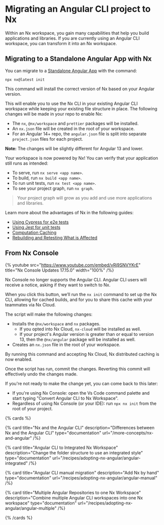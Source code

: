 # Migrating an Angular CLI project to Nx

Within an Nx workspace, you gain many capabilities that help you build applications and libraries. If you are currently using an Angular CLI workspace, you can transform it into an Nx workspace.

## Migrating to a Standalone Angular App with Nx

You can migrate to a [Standalone Angular App](/concepts/integrated-vs-package-based#standalone-applications) with the command:

```shell
npx nx@latest init
```

This command will install the correct version of Nx based on your Angular version.

This will enable you to use the Nx CLI in your existing Angular CLI workspace while keeping your existing file structure in place. The following changes will be made in your repo to enable Nx:

- The `nx`, `@nx/workspace` and `prettier` packages will be installed.
- An `nx.json` file will be created in the root of your workspace.
- For an Angular 14+ repo, the `angular.json` file is split into separate `project.json` files for each project.

**Note:** The changes will be slightly different for Angular 13 and lower.

Your workspace is now powered by Nx! You can verify that your application still runs as intended:

- To serve, run `nx serve <app name>`.
- To build, run `nx build <app name>`.
- To run unit tests, run `nx test <app name>`.
- To see your project graph, run `nx graph`.

> Your project graph will grow as you add and use more applications and libraries.

Learn more about the advantages of Nx in the following guides:

- [Using Cypress for e2e tests](/packages/cypress)
- [Using Jest for unit tests](/packages/jest)
- [Computation Caching](/concepts/how-caching-works)
- [Rebuilding and Retesting What is Affected](/concepts/affected)

## From Nx Console

{% youtube
src="https://www.youtube.com/embed/vRj9SNVYKrE"
title="Nx Console Updates 17.15.0"
width="100%" /%}

Nx Console no longer supports the Angular CLI. Angular CLI users will receive a notice, asking if they want to switch to Nx.

When you click this button, we’ll run the `nx init` command to set up the Nx CLI, allowing for cached builds, and for you to share this cache with your teammates via Nx Cloud.

The script will make the following changes:

- Installs the `@nx/workspace` and `nx` packages.
  - If you opted into Nx Cloud, `nx-cloud` will be installed as well.
  - If your project's Angular version is greater than or equal to version 13, then the `@nx/angular` package will be installed as well.
- Creates an `nx.json` file in the root of your workspace.

By running this command and accepting Nx Cloud, Nx distributed caching is now enabled.

Once the script has run, commit the changes. Reverting this commit will effectively undo the changes made.

If you're not ready to make the change yet, you can come back to this later:

- If you're using Nx Console: open the Vs Code command palette and start typing "Convert Angular CLI to Nx Workspace".
- Regardless of using Nx Console (or your IDE): run `npx nx init` from the root of your project.

{% cards %}

{% card title="Nx and the Angular CLI" description="Differences between Nx and the Angular CLI" type="documentation" url="/more-concepts/nx-and-angular" /%}

{% card title="Angular CLI to Integrated Nx Workspace" description="Change the folder structure to use an integrated style" type="documentation" url="/recipes/adopting-nx-angular/angular-integrated" /%}

{% card title="Angular CLI manual migration" description="Add Nx by hand" type="documentation" url="/recipes/adopting-nx-angular/angular-manual" /%}

{% card title="Multiple Angular Repositories to one Nx Workspace" description="Combine multiple Angular CLI workspaces into one Nx workspace" type="documentation" url="/recipes/adopting-nx-angular/angular-multiple" /%}

{% /cards %}

